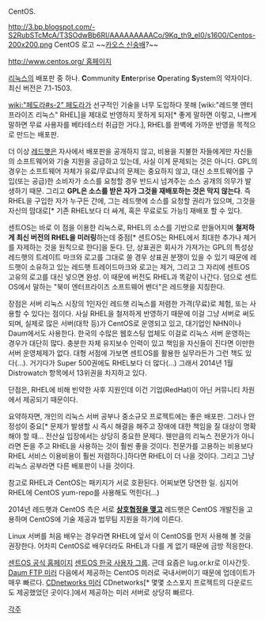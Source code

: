 CentOS.

http://3.bp.blogspot.com/-S2RubSTcMcA/T3SOdwBb6RI/AAAAAAAAACo/9Kq_th9_eI0/s1600/Centos-200x200.png
CentOS 로고
~~[[카오스 신]]숭배?~~

[[http://www.centos.org/ 홈페이지]]

[[리눅스]]의 배포판 중 하나. '''C'''ommunity '''Ent'''erprise '''O'''perating '''S'''ystem의 약자이다. 최신 버전은 7.1-1503.

[[wiki:"페도라#s-2" 페도라]]가 선구적인 기술을 너무 도입하다 못해 [wiki:"레드햇 엔터프라이즈 리눅스" RHEL]을 제대로 반영하지 못하게 되자[* 좋게 말하면 이렇고, 나쁘게 말하면 무료 사용자를 베타테스터 취급한 거다.], RHEL를 완벽에 가까운 반영을 목적으로 만드는 배포판.

더 이상 [[레드햇]]은 자사에서 배포판을 공개하지 않고, 비용을 지불한 자들에게만 자신들의 소프트웨어와 기술 지원을 공급하고 있는데, 사실 이게 문제되는 것은 아니다. GPL의 경우는 소프트웨어 자체가 유료/무료냐의 문제는 중요하지 않고, 대신 소프트웨어를 구입(또는 공급)한 소비자가 소스를 요청할 경우 반드시 넘겨주는 소스 공개의 의무가 발생하기 때문. 그리고 '''GPL은 소스를 받은 자가 그것을 재배포하는 것은 막지 않는다'''. 즉 RHEL을 구입한 자가 누구든 간에, 그는 레드햇에 소스를 요청할 권리가 있으며, 그것을 자신의 맘대로[* 기존 RHEL보다 더 싸게, 혹은 무료로도 가능!] 재배포 할 수 있다. 

센트OS는 바로 이 점을 이용한 리눅스로, RHEL의 소스를 기반으로 만들어지며 '''철저하게 최신 버전의 RHEL을 미러링'''하는데 중점[* 센트OS는 RHEL에서 최대한 추가나 제거를 자제하는 것을 원칙으로 한다]을 둔다. 단, 상표권은 회사가 가져가는 GPL의 특성상 레드햇의 트레이트 마크와 로고를 그대로 쓸 경우 상표권 분쟁이 있을 수 있기 때문에 레드햇이 소유하고 있는 레드햇 트레이드마크와 로고는 제거, 그리고 그 자리에 센트OS 고유의 로고를 대신 넣으면 완성. 이 때문에 버전도 RHEL과 똑같이 나간다. 덤으로 센트OS에서 말하는 "북미 엔터프라이즈 소프트웨어 벤더"은 레드햇을 지칭한다.

장점은 서버 리눅스 시장의 1인자인 레드햇 리눅스를 저렴한 가격(무료)로 체험, 또는 사용할 수 있다는 점이다. 사실 RHEL을 철저하게 반영하기 때문에 이걸 그냥 서버로 써도 되며, 실제로 많은 서버(대학 등)가 CentOS로 운영되고 있고, 대기업인 NHN이나 Daum에서도 사용한다. 한국의 수많은 웹호스팅 업체도 이걸로 리눅스 서버 운영하는 경우가 대단히 많다. 충분한 자체 유지보수 인력이 있고 책임을 자신들이 진다면 이만한 서버 운영체제가 없다. 대형 서점에 가보면 센트OS를 활용한 실무라든가 그런 책도 있다(...). 거기다가 Super 500권에도 RHEL보다 더 많다(...) 그래서 2014년 1월 Distrowatch 항목에서 13위권을 차지하고 있다.

단점은, RHEL에 비해 빈약한 사후 지원인데 이건 기업(RedHat)이 아닌 커뮤니티 차원에서 제공되기 때문이다.

요약하자면, 개인의 리눅스 서버 공부나 중소규모 프로젝트에는 좋은 배포판. 그러나 안정성이 중요[* 문제가 발생할 시 즉시 해결을 해주고 장애에 대한 책임을 질 대상이 명확해야 할 때... 전산실 입장에서는 상당히 중요한 문제다. 웬만큼의 리눅스 전문가가 아니라면 돈을 주고 RHEL을 사용하는 것이 훨씬 좋을 것이다. 전문가를 고용하는 비용보다 RHEL 서비스 이용비용이 훨씬 저렴하다.]하다면 RHEL이 더 나을 것이다. 그리고 그냥 리눅스 공부라면 다른 배포판이 나을 것이다.

참고로 RHEL과 CentOS는 패키지가 서로 호환된다. 어찌보면 당연한 일. 심지어 RHEL에 CentOS yum-repo를 사용해도 먹힌다(...) 

2014년 레드햇과 CentOS 측은 서로 [http://lists.centos.org/pipermail/centos-announce/2014-January/020100.html '''상호협정을 맺고'''] 레드햇은 CentOS 개발진을 고용하며 CentOS에 기술 제공과 법무팀 지원을 하기에 이른다.

Linux 서버를 처음 배우는 경우라면 RHEL에 앞서 이 CentOS를 먼저 사용해 볼 것을 권장한다. 어차피 CentOS로 배우더라도 RHEL과 다를 게 없기 때문에 금방 적응한다.

[http://www.centos.org/ 센트OS 공식 홈페이지]
[http://centos.superuser.co.kr/ 센트OS 한국 사용자 그룹]. 근데 요즘은 lug.or.kr로 이사간듯.
[http://ftp.daum.net/centos/ Daum FTP 미러] 다음에서 제공하는 CentOS 미러로 국내서버이기 때문에 업데이트가 매우 빠르다.
[http://centos.mirror.cdnetworks.com/ CDnetworks 미러] CDnetworks[* 몇몇 소스포지 프로젝트의 다운로드도 제공했었던 곳이다.]에서 제공하는 미러 서버로 상당히 빠르다.

[[각주]]
